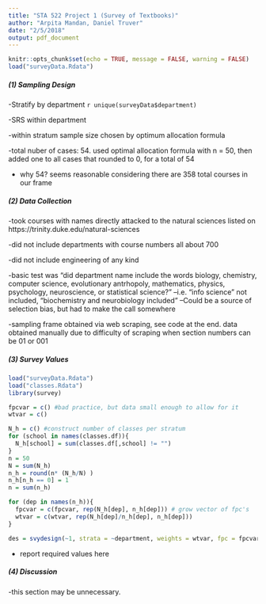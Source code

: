 ```yaml
---
title: "STA 522 Project 1 (Survey of Textbooks)"
author: "Arpita Mandan, Daniel Truver"
date: "2/5/2018"
output: pdf_document
---
```


```r
knitr::opts_chunk$set(echo = TRUE, message = FALSE, warning = FALSE)
load("surveyData.Rdata")
```

##### (1) Sampling Design

-Stratify by department `r unique(surveyData$department)`

-SRS within department

-within stratum sample size chosen by optimum allocation formula

-total nuber of cases: 54. used optimal allocation formula with n = 50, then added one to all cases that rounded to 0, for a total of 54

- why 54? seems reasonable considering there are 358 total courses in our frame

##### (2) Data Collection

-took courses with names directly attacked to the natural sciences listed on https://trinity.duke.edu/natural-sciences

-did not include departments with course numbers all about 700

-did not include engineering of any kind

-basic test was "did department name include the words biology, chemistry, computer science, evolutionary antrhopoly, mathematics, physics, psychology, neuroscience, or statistical science?" 
--i.e. "info science" not included, "biochemistry and neurobiology included"
--Could be a source of selection bias, but had to make the call somewhere

-sampling frame obtained via web scraping, see code at the end. data obtained manually due to difficulty of scraping when section numbers can be 01 or 001

##### (3) Survey Values

```r
load("surveyData.Rdata")
load("classes.Rdata")
library(survey)
```

```r
fpcvar = c() #bad practice, but data small enough to allow for it
wtvar = c()

N_h = c() #construct number of classes per stratum
for (school in names(classes.df)){
  N_h[school] = sum(classes.df[,school] != "")
}
n = 50
N = sum(N_h)
n_h = round(n* (N_h/N) )
n_h[n_h == 0] = 1
n = sum(n_h)

for (dep in names(n_h)){
  fpcvar = c(fpcvar, rep(N_h[dep], n_h[dep])) # grow vector of fpc's
  wtvar = c(wtvar, rep(N_h[dep]/n_h[dep], n_h[dep]))
}

des = svydesign(~1, strata = ~department, weights = wtvar, fpc = fpcvar, data = surveyData)
```

- report required values here

##### (4) Discussion

-this section may be unnecessary.